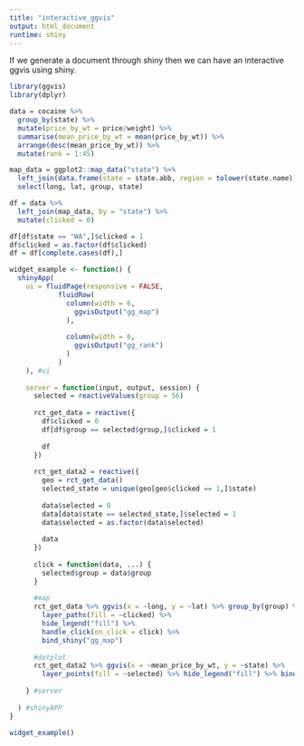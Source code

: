 ```yaml
---
title: "interactive_ggvis"
output: html_document
runtime: shiny
---
```


If we generate a document through shiny then we can have an interactive ggvis using shiny.

```r
library(ggvis)
library(dplyr)

data = cocaine %>% 
  group_by(state) %>% 
  mutate(price_by_wt = price/weight) %>% 
  summarise(mean_price_by_wt = mean(price_by_wt)) %>% 
  arrange(desc(mean_price_by_wt)) %>% 
  mutate(rank = 1:45)

map_data = ggplot2::map_data("state") %>% 
  left_join(data.frame(state = state.abb, region = tolower(state.name)), by = "region") %>%
  select(long, lat, group, state) 

df = data %>% 
  left_join(map_data, by = "state") %>%
  mutate(clicked = 0)

df[df$state == "WA",]$clicked = 1
df$clicked = as.factor(df$clicked)
df = df[complete.cases(df),]
```

```r

widget_example <- function() {
  shinyApp(
    ui = fluidPage(responsive = FALSE,
            fluidRow(
              column(width = 6,
                ggvisOutput("gg_map")
              ),
              
              column(width = 6,
                ggvisOutput("gg_rank")
              )
            )
    ), #ui
    
    server = function(input, output, session) {
      selected = reactiveValues(group = 56)
      
      rct_get_data = reactive({
        df$clicked = 0
        df[df$group == selected$group,]$clicked = 1
        
        df
      })
      
      rct_get_data2 = reactive({ 
        geo = rct_get_data()
        selected_state = unique(geo[geo$clicked == 1,]$state)
        
        data$selected = 0
        data[data$state == selected_state,]$selected = 1
        data$selected = as.factor(data$selected)
        
        data
      })
      
      click = function(data, ...) {
        selected$group = data$group
      }
      
      #map
      rct_get_data %>% ggvis(x = ~long, y = ~lat) %>% group_by(group) %>%
        layer_paths(fill = ~clicked) %>% 
        hide_legend("fill") %>%
        handle_click(on_click = click) %>% 
        bind_shiny("gg_map")
      
      #dotplot
      rct_get_data2 %>% ggvis(x = ~mean_price_by_wt, y = ~state) %>%
        layer_points(fill = ~selected) %>% hide_legend("fill") %>% bind_shiny("gg_rank")
      
    } #server
    
  ) #shinyAPP
}
```


```r
widget_example()
```